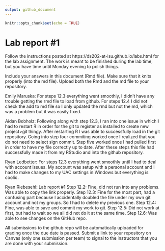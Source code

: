 ```yaml
---
output: github_document
---
```


<!-- README.md is generated from README.Rmd. Please edit the README.Rmd file -->


```r
knitr::opts_chunk$set(echo = TRUE)
```

# Lab report #1

Follow the instructions posted at https://ds202-at-isu.github.io/labs.html for the lab assignment. The work is meant to be finished during the lab time, but you have time until Monday evening to polish things.

Include your answers in this document (Rmd file). Make sure that it knits properly (into the md file). Upload both the Rmd and the md file to your repository.  

Emily Maruska: For steps 12.3 everything went smoothly, I didn't have any trouble getting the rmd file to load from github.  For steps 12.4 I did not check the add to md file so I only updated the rmd but not the md, which was a problem but it was easily fixed.

Aidan Bobholz: Following along with step 12.3, I ran into one issue in which I had to restart R in order for the git to register as installed to create new project>git thingy. After restarting R I was able to successfully load in the git repository. Going into step four commiting worked once I realized that you do not need to select sign commit. Step five worked once I had pulled first in order to have my file correctly up to date. After these steps this file had successfully made it from my RStudio and into the github repository.

Ryan Ledbetter: For steps 12.3 everything went smoothly until I had to deal with account issues. My account was setup with a personal account and I had to make changes to my UAC settings in Windows but everything is coolio.

Ryan Riebesehl: Lab report #1 Step 12.2: Fine, did not run into any problems. Was able to copy the link properly. Step 12.3: Fine for the most part, had a confusing part because I accidentally doubled the file under my own git account and not my groups. So I had to delete my previous one. Step 12.4: Fine, was able to save and commit my work to git. Step 12.5: Did not work at first, but had to wait so we all did not do it at the same time. Step 12.6: Was able to see changes on the GitHub repo.

All submissions to the github repo will be automatically uploaded for grading once the due date is passed.
Submit a link to your repository on Canvas (only one submission per team) to signal to the instructors that you are done with your submission.
